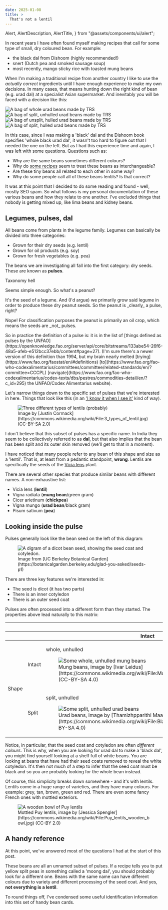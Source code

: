 ```yaml
---
date: 2025-01-08
title: >
  That's not a lentil
---
```


  Alert,
  AlertDescription,
  AlertTitle,
} from "@assets/components/ui/alert";


In recent years I have often found myself making recipes that call for some type of small, dry coloured bean. For example:

- the black dal from Dishoom (highly recommended!)
- snert (Dutch pea and smoked sausage soup)
- most recently, mango sticky rice with toasted mung beans

When I'm making a traditional recipe from another country I like to use the _actually correct_ ingredients until I have enough experience to make my own decisions. In many cases, that means hunting down the right kind of bean (e.g. urad dal) at a specialist Asian supermarket. And inevitably you will be faced with a decision like this:

<div className="flex flex-row flex-wrap w-full items-center">
  <Image
    src={urid1}
    className="flex-shrink min-w-4 basis-1/4 h-auto p-2"
    alt="A bag of whole urad beans made by TRS"
  />
  <Image
    src={urid2}
    className="flex-shrink min-w-0 basis-1/4 h-auto p-2"
    alt="A bag of split, unhulled urad beans made by TRS"
  />
  <Image
    src={urid3}
    className="flex-shrink min-w-0 basis-1/4 h-auto p-2"
    alt="A bag of unsplit, hulled urad beans made by TRS"
  />
  <Image
    src={urid4}
    className="flex-shrink min-w-0 basis-1/4 h-auto p-2"
    alt="A bag of split, hulled urad beans made by TRS"
  />
</div>

In this case, since I was making a 'black' dal and the Dishoom book specifies 'whole black urad dal', it wasn't too hard to figure out that I needed the one on the left. But as I had this experience time and again, I was left with some questions. Questions such as:

- Why are the same beans sometimes different colours?
- Why do [some recipes](https://www.jumbo.com/recepten/moong-dal-1375140-7) seem to treat these beans as interchangeable?
- Are these tiny beans all related to each other in some way?
- Why do some people call all of these beans lentils? Is that correct?

It was at this point that I decided to do some reading and found - well, mostly SEO spam. So what follows is my personal documentation of these various beans and how they relate to one another. I've excluded things that nobody is getting mixed up, like lima beans and kidney beans.

## Legumes, pulses, dal

All beans come from plants in the legume family. Legumes can basically be divided into three categories:

- Grown for their dry seeds (e.g. lentil)
- Grown for oil products (e.g. soy)
- Grown for fresh vegetables (e.g. pea)

The beans we are investigating all fall into the first category: dry seeds. These are known as **pulses**.

<Alert className="bg-accent text-accent-foreground drop-shadow-md">
  <LibraryBig className="h-4 w-4" />
  <AlertTitle>Taxonomy hell</AlertTitle>
  <AlertDescription>
    <p>Seems simple enough. So what's a peanut?</p>
    <p>
      It's the seed of a legume. And (I'd argue) we primarily grow said legume
      in order to produce these dry peanut seeds. So the peanut is _clearly_ a
      pulse, right?
    </p>
    <p>
      Nope! For classification purposes the peanut is primarily an oil crop,
      which means the seeds are _not_ pulses.
    </p>
    <p>
      So in practice the definition of a pulse is: it is in the list of [things
      defined as pulses by the
      UNFAO](https://openknowledge.fao.org/server/api/core/bitstreams/133abe54-26f6-48a5-afeb-e512bcc37ebb/content#page=27).
      (I'm sure there's a newer version of this definition than 1994, but my
      brain nearly melted [trying](https://www.fao.org/faostat/en/#definitions)
      [to](https://www.fao.org/fao-who-codexalimentarius/committees/committee/related-standards/en/?committee=CCCPL)
      [navigate](https://www.fao.org/fao-who-codexalimentarius/codex-texts/dbs/pestres/commodities-detail/en/?c_id=295)
      the UNFAO/Codex Alimentarius website).
    </p>
  </AlertDescription>
</Alert>

Let's narrow things down to the specific set of pulses that we're interested in here. Things that look like this (in an ['I know it when I see it'](https://en.wikipedia.org/wiki/I_know_it_when_I_see_it) kind of way).

<figure>
  <Image src={lentils} alt="Three different types of lentils (probably)" />
  <figcaption className="text-xs text-center">
    Image by [Justin
    Cormack](https://commons.wikimedia.org/wiki/File:3_types_of_lentil.jpg)
    (CC-BY-SA 2.0)
  </figcaption>
</figure>

I don't believe that this subset of pulses has a specific name. In India they seem to be collectively referred to as **dal**, but that also implies that the bean has been split and its outer skin removed (we'll get to that in a moment).

I have noticed that many people refer to any bean of this shape and size as a 'lentil'. That is, at least from a pedantic standpoint, **wrong**. Lentils are specifically the seeds of the [Vicia lens](https://en.wikipedia.org/wiki/Lentil) plant.

There are several other species that produce similar beans with different names. A non-exhaustive list:

- Vicia lens (**lentil**)
- Vigna radiata (**mung bean**/green gram)
- Cicer arietinum (**chickpea**)
- Vigna mungo (**urad bean**/black gram)
- Pisum sativum (**pea**)

## Looking inside the pulse

Pulses generally look like the bean seed on the left of this diagram:

<figure>
  <Image
    src={diagram}
    alt="A digram of a dicot bean seed, showing the seed coat and cotyledon."
  />
  <figcaption className="text-xs text-center">
    Image from [UC Berkeley Botanical
    Garden](https://botanicalgarden.berkeley.edu/glad-you-asked/seeds-p1)
  </figcaption>
</figure>

There are three key features we're interested in:

- The seed is dicot (it has two parts)
- There is an inner cotyledon
- There is an outer seed coat

Pulses are often processed into a different form than they started. The properties above lead naturally to this matrix:

<table>
  <thead>
    <tr className="bg-accent accent-foreground">
      <th colspan="2"></th>
      <th colspan="2">Seed coat</th>
    </tr>
    <tr className="bg-accent accent-foreground">
      <th colspan="2"></th>
      <th className="w-5/12">Intact</th>
      <th className="w-5/12">Removed</th>
    </tr>
  </thead>
  <tbody>
    <tr>
      <td
        rowspan="2"
        className="font-bold w-1/12 align-middle bg-accent accent-foreground"
      >
        <span
          style={{ writingMode: "vertical-rl", transform: "rotate(180deg)" }}
          className="ml-2"
        >
          Shape
        </span>
      </td>
      <td className="font-bold text-right bg-accent accent-foreground">
        Intact
      </td>
      <td>
        <p>whole, unhulled</p>
        <figure>
          <Image
            src={wholeUnhulled}
            alt="Some whole, unhulled mung beans"
            className="w-full"
          />
          <figcaption className="text-xs text-center">
            Mung beans, image by [Ivar
            Leidus](https://commons.wikimedia.org/wiki/File:Mung_beans_(Vigna_radiata).jpg)
            (CC-BY-SA 4.0)
          </figcaption>
        </figure>
      </td>
      <td>
        <p>whole, hulled</p>
        <figure>
          <Image
            src={wholeHulled}
            alt="Some whole, hulled mung beans"
            className="w-full"
          />
          <figcaption className="text-xs text-center">
            Mung beans, image by [Thamizhpparithi
            Maari](https://commons.wikimedia.org/wiki/File:Vigna_mungo_without_skin.jpg)
            (CC-BY-SA 4.0)
          </figcaption>
        </figure>
      </td>
      <td></td>
    </tr>
    <tr>
      <td className="font-bold text-right bg-accent accent-foreground">
        Split
      </td>
      <td>
        <p>split, unhulled</p>
        <figure>
          <Image
            src={splitUnhulled}
            alt="Some split, unhulled urad beans"
            className="w-full"
          />
          <figcaption className="text-xs text-center">
            Urad beans, image by [Thamizhpparithi
            Maari](https://commons.wikimedia.org/wiki/File:Black_gram_with_skin.jpg)
            (CC-BY-SA 4.0)
          </figcaption>
        </figure>
      </td>
      <td>
        <p>split, hulled</p>
        <figure>
          <Image
            src={splitHulled}
            alt="Some split, hulled red lentils"
            className="w-full"
          />
          <figcaption className="text-xs text-center">
            Lentils, image by [Shijan
            Kaakkara](https://commons.wikimedia.org/wiki/File:Lentil_-_%E0%B4%AA%E0%B4%B0%E0%B4%BF%E0%B4%AA%E0%B5%8D%E0%B4%AA%E0%B5%8D_02.jpg)
            (CC-BY-SA 4.0)
          </figcaption>
        </figure>
      </td>
      <td></td>
    </tr>
  </tbody>
</table>

Notice, in particular, that the seed coat and cotyledon are often _different colours_. This is why, when you are looking for urad dal to make a 'black dal', you might find yourself looking at a shelf full of white beans. You are looking at beans that have had their seed coats removed to reveal the white cotyledon. It's then not much of a step to infer that the seed coat must be black and so you are probably looking for the whole bean instead.

Of course, this simplicity breaks down somewhere - and it's with lentils. Lentils come in a huge range of varieties, and they have many colours. For example: grey, tan, brown, green and red. There are even some fancy French ones with mottled exteriors.

<figure>
  <Image
    src={puyLentils}
    alt="A wooden bowl of Puy lentils"
    className="w-1/2 m-auto"
  />
  <figcaption className="text-xs text-center">
    Mottled Puy lentils, image by [Jessica
    Spengler](https://commons.wikimedia.org/wiki/File:Puy_lentils_wooden_bowl.jpg)
    (CC-BY 2.0)
  </figcaption>
</figure>

## A handy reference

At this point, we've answered most of the questions I had at the start of this post.

These beans are all an unnamed subset of pulses. If a recipe tells you to put yellow split peas in something called a 'moong dal', you should probably look for a different one. Beans with the same name can have different colours due to variety and different processing of the seed coat. And yes, **not everything is a lentil**.

To round things off, I've condensed some useful identification information into this set of handy bean cards.

<BeanDeck client:load />
